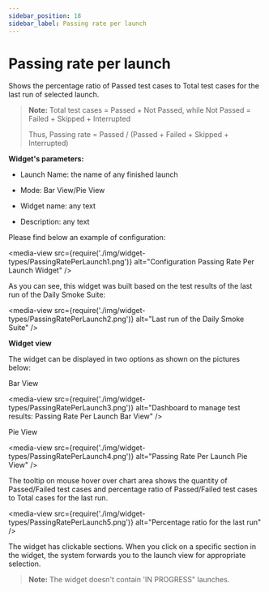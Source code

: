 ```yaml
---
sidebar_position: 18
sidebar_label: Passing rate per launch
---
```


# Passing rate per launch

Shows the percentage ratio of Passed test cases to Total test cases for the last run of selected launch.

>**Note:**
>Total test cases = Passed + Not Passed, while Not Passed = Failed + Skipped + Interrupted
> 
>Thus, Passing rate = Passed / (Passed + Failed + Skipped + Interrupted)


**Widget's parameters:**

- Launch Name: the name of any finished launch

- Mode: Bar View/Pie View

- Widget name: any text

- Description: any text

Please find below an example of configuration:

<media-view src={require('./img/widget-types/PassingRatePerLaunch1.png')} alt="Configuration Passing Rate Per Launch Widget" />

As you can see, this widget was built based on the test results of the last run of the Daily Smoke Suite:

<media-view src={require('./img/widget-types/PassingRatePerLaunch2.png')} alt="Last run of the Daily Smoke Suite" />

**Widget view**

The widget can be displayed in two options as shown on the pictures below:

Bar View

<media-view src={require('./img/widget-types/PassingRatePerLaunch3.png')} alt="Dashboard to manage test results: Passing Rate Per Launch Bar View" />

Pie View

<media-view src={require('./img/widget-types/PassingRatePerLaunch4.png')} alt="Passing Rate Per Launch Pie View" />

The tooltip on mouse hover over chart area shows the quantity of Passed/Failed test cases and percentage ratio of Passed/Failed test cases to Total cases for the last run.

<media-view src={require('./img/widget-types/PassingRatePerLaunch5.png')} alt="Percentage ratio for the last run" />

The widget has clickable sections. When you click on a specific section in the widget, the system forwards you to the launch view for appropriate selection.

>**Note:**
The widget doesn't contain 'IN PROGRESS" launches.
